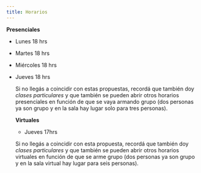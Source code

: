 ```yaml
---
title: Horarios
---
```


**Presenciales**

- Lunes 18 hrs
- Martes 18 hrs
- Miércoles 18 hrs
- Jueves 18 hrs

  Si no llegás a coincidir con estas propuestas, recordá que también doy _clases particulares_ y que también se pueden abrir otros horarios presenciales en función de que se vaya armando grupo (dos personas ya son grupo y en la sala hay lugar solo para tres personas).

  **Virtuales**

  - Jueves 17hrs

  Si no llegás a coincidir con esta propuesta, recordá que también doy _clases particulares_ y que también se pueden abrir otros horarios virtuales en función de que se arme grupo (dos personas ya son grupo y en la sala virtual hay lugar para seis personas).
